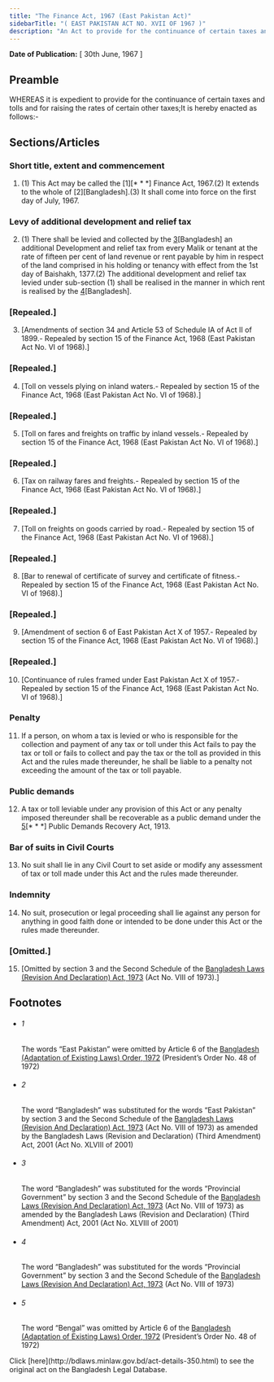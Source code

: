 ```yaml
---
title: "The Finance Act, 1967 (East Pakistan Act)"
sidebarTitle: "( EAST PAKISTAN ACT NO. XVII OF 1967 )"
description: "An Act to provide for the continuance of certain taxes and tolls and for raising the rates of certain other taxes."
---
```


**Date of Publication:** [ 30th June, 1967 ]

## Preamble

WHEREAS it is expedient to provide for the continuance of certain taxes and tolls and for raising the rates of certain other taxes;It is hereby enacted as follows:-

## Sections/Articles

### Short title, extent and commencement

1. (1) This Act may be called the [1][\* \* \*] Finance Act, 1967.(2) It extends to the whole of [2][Bangladesh].(3) It shall come into force on the first day of July, 1967.

### Levy of additional development and relief tax

2. (1) There shall be levied and collected by the [3](1)[Bangladesh] an additional Development and relief tax from every Malik or tenant at the rate of fifteen per cent of land revenue or rent payable by him in respect of the land comprised in his holding or tenancy with effect from the 1st day of Baishakh, 1377.(2) The additional development and relief tax levied under sub-section (1) shall be realised in the manner in which rent is realised by the [4](2)[Bangladesh].

### [Repealed.]

3. [Amendments of section 34 and Article 53 of Schedule IA of Act II of 1899.- Repealed by section 15 of the Finance Act, 1968 (East Pakistan Act No. VI of 1968).]

### [Repealed.]

4. [Toll on vessels plying on inland waters.- Repealed by section 15 of the Finance Act, 1968 (East Pakistan Act No. VI of 1968).]

### [Repealed.]

5. [Toll on fares and freights on traffic by inland vessels.- Repealed by section 15 of the Finance Act, 1968 (East Pakistan Act No. VI of 1968).]

### [Repealed.]

6. [Tax on railway fares and freights.- Repealed by section 15 of the Finance Act, 1968 (East Pakistan Act No. VI of 1968).]

### [Repealed.]

7. [Toll on freights on goods carried by road.- Repealed by section 15 of the Finance Act, 1968 (East Pakistan Act No. VI of 1968).]

### [Repealed.]

8. [Bar to renewal of certificate of survey and certificate of fitness.- Repealed by section 15 of the Finance Act, 1968 (East Pakistan Act No. VI of 1968).]

### [Repealed.]

9. [Amendment of section 6 of East Pakistan Act X of 1957.- Repealed by section 15 of the Finance Act, 1968 (East Pakistan Act No. VI of 1968).]

### [Repealed.]

10. [Continuance of rules framed under East Pakistan Act X of 1957.- Repealed by section 15 of the Finance Act, 1968 (East Pakistan Act No. VI of 1968).]

### Penalty

11. If a person, on whom a tax is levied or who is responsible for the collection and payment of any tax or toll under this Act fails to pay the tax or toll or fails to collect and pay the tax or the toll as provided in this Act and the rules made thereunder, he shall be liable to a penalty not exceeding the amount of the tax or toll payable.

### Public demands

12. A tax or toll leviable under any provision of this Act or any penalty imposed thereunder shall be recoverable as a public demand under the [5](1)[\* \* \*] Public Demands Recovery Act, 1913.

### Bar of suits in Civil Courts

13. No suit shall lie in any Civil Court to set aside or modify any assessment of tax or toll made under this Act and the rules made thereunder.

### Indemnity

14. No suit, prosecution or legal proceeding shall lie against any person for anything in good faith done or intended to be done under this Act or the rules made thereunder.

### [Omitted.]

15. [Omitted by section 3 and the Second Schedule of the [Bangladesh Laws (Revision And Declaration) Act, 1973](/laws/volume-17/act-430 "Bangladesh Laws (Revision And Declaration) Act, 1973") (Act No. VIII of 1973).]

## Footnotes

- ###### 1

  The words “East Pakistan” were omitted by Article 6 of the [Bangladesh (Adaptation of Existing Laws) Order, 1972](/laws/volume-15/act-388 "Bangladesh (Adaptation of Existing Laws) Order, 1972 ") (President’s Order No. 48 of 1972)

- ###### 2

  The word “Bangladesh” was substituted for the words “East Pakistan” by section 3 and the Second Schedule of the [Bangladesh Laws (Revision And Declaration) Act, 1973](/laws/volume-17/act-430 "Bangladesh Laws (Revision And Declaration) Act, 1973") (Act No. VIII of 1973) as amended by the Bangladesh Laws (Revision and Declaration) (Third Amendment) Act, 2001 (Act No. XLVIII of 2001)

- ###### 3

  The word “Bangladesh” was substituted for the words “Provincial Government” by section 3 and the Second Schedule of the [Bangladesh Laws (Revision And Declaration) Act, 1973](/laws/volume-17/act-430 "Bangladesh Laws (Revision And Declaration) Act, 1973") (Act No. VIII of 1973) as amended by the Bangladesh Laws (Revision and Declaration) (Third Amendment) Act, 2001 (Act No. XLVIII of 2001)

- ###### 4

  The word “Bangladesh” was substituted for the words “Provincial Government” by section 3 and the Second Schedule of the [Bangladesh Laws (Revision And Declaration) Act, 1973](/laws/volume-17/act-430 "Bangladesh Laws (Revision And Declaration) Act, 1973") (Act No. VIII of 1973)

- ###### 5

  The word “Bengal” was omitted by Article 6 of the [Bangladesh (Adaptation of Existing Laws) Order, 1972](/laws/volume-15/act-388 "Bangladesh (Adaptation of Existing Laws) Order, 1972 ") (President’s Order No. 48 of 1972)

<Note>
  Click [here](http://bdlaws.minlaw.gov.bd/act-details-350.html) to see the original act on the Bangladesh Legal Database.
</Note>
